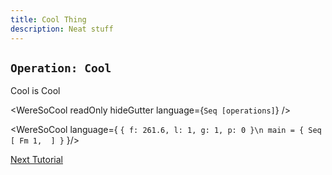 ```yaml
---
title: Cool Thing
description: Neat stuff
---
```


## `Operation: Cool` 
Cool is Cool

<WereSoCool
  readOnly
  hideGutter
  language={`Seq [operations]`}
/>

<WereSoCool language={
`{ f: 261.6, l: 1, g: 1, p: 0 }\n
main = {
  Seq [
    Fm 1, 
  ]
}`
}/>

[Next Tutorial](/posts/welcome)
